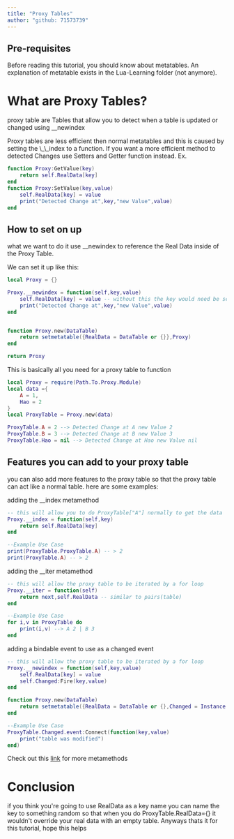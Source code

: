 ```yaml
---
title: "Proxy Tables"
author: "github: 71573739"
---
```


## Pre-requisites

Before reading this tutorial, you should know about metatables. An explanation of metatable exists in the Lua-Learning folder (not anymore).

# What are Proxy Tables?

proxy table are Tables that allow you to detect when a table is updated or changed using \_\_newindex

<Aside variant="caution">
Proxy tables are less efficient then normal metatables and this is caused by setting the \_\_index to a function. If you want a more efficient method to detected Changes use Setters and Getter function instead.
Ex.
</Aside>

```lua
function Proxy:GetValue(key)
    return self.RealData[key]
end
function Proxy:SetValue(key,value)
    self.RealData[key] = value
    print("Detected Change at",key,"new Value",value)
end
```

## How to set on up

what we want to do it use \_\_newindex to reference the Real Data inside of the Proxy Table.

We can set it up like this:

```lua
local Proxy = {}

Proxy.__newindex = function(self,key,value)
    self.RealData[key] = value -- without this the key would need be set to the new value
    print("Detected Change at",key,"new Value",value)
end


function Proxy.new(DataTable)
    return setmetatable({RealData = DataTable or {}},Proxy)
end

return Proxy
```

This is basically all you need for a proxy table to function

```lua
local Proxy = require(Path.To.Proxy.Module)
local data ={
    A = 1,
    Hao = 2
}
local ProxyTable = Proxy.new(data)

ProxyTable.A = 2 --> Detected Change at A new Value 2
ProxyTable.B = 3 --> Detected Change at B new Value 3
ProxyTable.Hao = nil --> Detected Change at Hao new Value nil
```

## Features you can add to your proxy table

you can also add more features to the proxy table so that the proxy table can act like a normal table. here are some examples:

adding the \_\_index metamethod

```lua
-- this will allow you to do ProxyTable["A"] normally to get the data
Proxy.__index = function(self,key)
    return self.RealData[key]
end

--Example Use Case
print(ProxyTable.ProxyTable.A) -- > 2
print(ProxyTable.A) -- > 2
```

adding the \_\_iter metamethod

```lua
-- this will allow the proxy table to be iterated by a for loop
Proxy.__iter = function(self)
    return next,self.RealData -- similar to pairs(table)
end

--Example Use Case
for i,v in ProxyTable do
    print(i,v) --> A 2 | B 3
end
```

adding a bindable event to use as a changed event

```lua
-- this will allow the proxy table to be iterated by a for loop
Proxy.__newindex = function(self,key,value)
    self.RealData[key] = value
    self.Changed:Fire(key,value)
end

function Proxy.new(DataTable)
    return setmetatable({RealData = DataTable or {},Changed = Instance.new("BindableEvent")},Proxy)
end

--Example Use Case
ProxyTable.Changed.event:Connect(function(key,value)
    print("table was modified")
end)
```

Check out this [link](https://create.roblox.com/docs/scripting/luau/metatables) for more metamethods

# Conclusion

if you think you're going to use RealData as a key name you can name the key to something random so that when you do ProxyTable.RealData={} it wouldn't override your real data with an empty table. Anyways thats it for this tutorial, hope this helps
